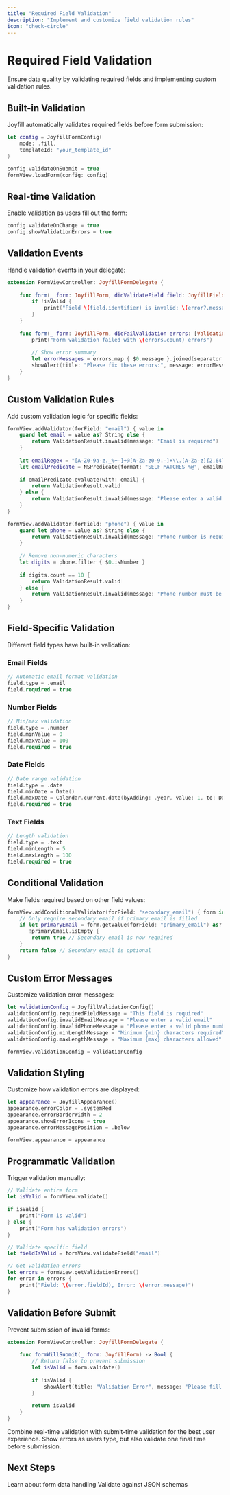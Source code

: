 ```yaml
---
title: "Required Field Validation"
description: "Implement and customize field validation rules"
icon: "check-circle"
---
```


# Required Field Validation

Ensure data quality by validating required fields and implementing custom validation rules.

## Built-in Validation

Joyfill automatically validates required fields before form submission:

```swift
let config = JoyfillFormConfig(
    mode: .fill,
    templateId: "your_template_id"
)

config.validateOnSubmit = true
formView.loadForm(config: config)
```

## Real-time Validation

Enable validation as users fill out the form:

```swift
config.validateOnChange = true
config.showValidationErrors = true
```

## Validation Events

Handle validation events in your delegate:

```swift
extension FormViewController: JoyfillFormDelegate {
    
    func form(_ form: JoyfillForm, didValidateField field: JoyfillField, isValid: Bool, error: ValidationError?) {
        if !isValid {
            print("Field \(field.identifier) is invalid: \(error?.message ?? "")")
        }
    }
    
    func form(_ form: JoyfillForm, didFailValidation errors: [ValidationError]) {
        print("Form validation failed with \(errors.count) errors")
        
        // Show error summary
        let errorMessages = errors.map { $0.message }.joined(separator: "\n")
        showAlert(title: "Please fix these errors:", message: errorMessages)
    }
}
```

## Custom Validation Rules

Add custom validation logic for specific fields:

```swift
formView.addValidator(forField: "email") { value in
    guard let email = value as? String else {
        return ValidationResult.invalid(message: "Email is required")
    }
    
    let emailRegex = "[A-Z0-9a-z._%+-]+@[A-Za-z0-9.-]+\\.[A-Za-z]{2,64}"
    let emailPredicate = NSPredicate(format: "SELF MATCHES %@", emailRegex)
    
    if emailPredicate.evaluate(with: email) {
        return ValidationResult.valid
    } else {
        return ValidationResult.invalid(message: "Please enter a valid email address")
    }
}

formView.addValidator(forField: "phone") { value in
    guard let phone = value as? String else {
        return ValidationResult.invalid(message: "Phone number is required")
    }
    
    // Remove non-numeric characters
    let digits = phone.filter { $0.isNumber }
    
    if digits.count == 10 {
        return ValidationResult.valid
    } else {
        return ValidationResult.invalid(message: "Phone number must be 10 digits")
    }
}
```

## Field-Specific Validation

Different field types have built-in validation:

### Email Fields
```swift
// Automatic email format validation
field.type = .email
field.required = true
```

### Number Fields
```swift
// Min/max validation
field.type = .number
field.minValue = 0
field.maxValue = 100
field.required = true
```

### Date Fields
```swift
// Date range validation
field.type = .date
field.minDate = Date()
field.maxDate = Calendar.current.date(byAdding: .year, value: 1, to: Date())
field.required = true
```

### Text Fields
```swift
// Length validation
field.type = .text
field.minLength = 5
field.maxLength = 100
field.required = true
```

## Conditional Validation

Make fields required based on other field values:

```swift
formView.addConditionalValidator(forField: "secondary_email") { form in
    // Only require secondary email if primary email is filled
    if let primaryEmail = form.getValue(forField: "primary_email") as? String,
       !primaryEmail.isEmpty {
        return true // Secondary email is now required
    }
    return false // Secondary email is optional
}
```

## Custom Error Messages

Customize validation error messages:

```swift
let validationConfig = JoyfillValidationConfig()
validationConfig.requiredFieldMessage = "This field is required"
validationConfig.invalidEmailMessage = "Please enter a valid email"
validationConfig.invalidPhoneMessage = "Please enter a valid phone number"
validationConfig.minLengthMessage = "Minimum {min} characters required"
validationConfig.maxLengthMessage = "Maximum {max} characters allowed"

formView.validationConfig = validationConfig
```

## Validation Styling

Customize how validation errors are displayed:

```swift
let appearance = JoyfillAppearance()
appearance.errorColor = .systemRed
appearance.errorBorderWidth = 2
appearance.showErrorIcons = true
appearance.errorMessagePosition = .below

formView.appearance = appearance
```

## Programmatic Validation

Trigger validation manually:

```swift
// Validate entire form
let isValid = formView.validate()

if isValid {
    print("Form is valid")
} else {
    print("Form has validation errors")
}

// Validate specific field
let fieldIsValid = formView.validateField("email")

// Get validation errors
let errors = formView.getValidationErrors()
for error in errors {
    print("Field: \(error.fieldId), Error: \(error.message)")
}
```

## Validation Before Submit

Prevent submission of invalid forms:

```swift
extension FormViewController: JoyfillFormDelegate {
    
    func formWillSubmit(_ form: JoyfillForm) -> Bool {
        // Return false to prevent submission
        let isValid = form.validate()
        
        if !isValid {
            showAlert(title: "Validation Error", message: "Please fill all required fields")
        }
        
        return isValid
    }
}
```

<Tip>
  Combine real-time validation with submit-time validation for the best user experience. Show errors as users type, but also validate one final time before submission.
</Tip>

## Next Steps

<CardGroup cols={2}>
  <Card title="Data Management" icon="database" href="/ios/guides/populating-and-extracting-data">
    Learn about form data handling
  </Card>
  <Card title="Schema Validation" icon="shield-check" href="/ios/guides/schema-validation">
    Validate against JSON schemas
  </Card>
</CardGroup>

